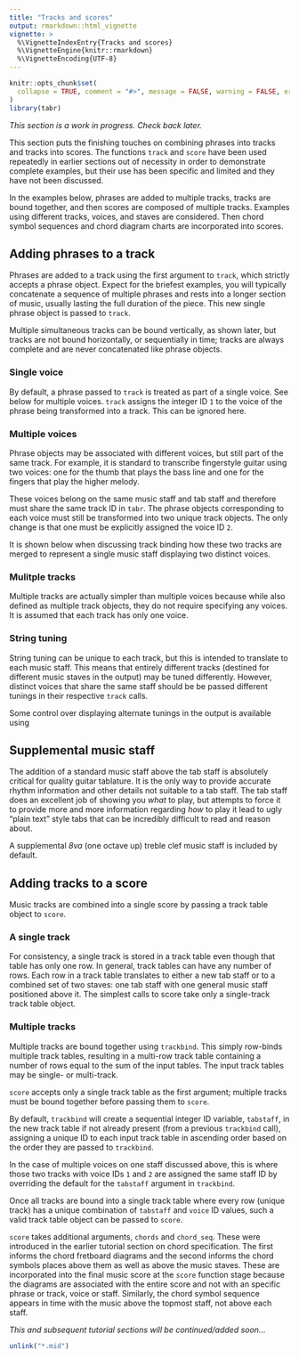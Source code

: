 ```yaml
---
title: "Tracks and scores"
output: rmarkdown::html_vignette
vignette: >
  %\VignetteIndexEntry{Tracks and scores}
  %\VignetteEngine{knitr::rmarkdown}
  %\VignetteEncoding{UTF-8}
---
```


```r
knitr::opts_chunk$set(
  collapse = TRUE, comment = "#>", message = FALSE, warning = FALSE, error = FALSE, tidy = TRUE, out.width = "100%"
)
library(tabr)
```

*This section is a work in progress. Check back later.*

This section puts the finishing touches on combining phrases into tracks and tracks into scores. The functions `track` and `score` have been used repeatedly in earlier sections out of necessity in order to demonstrate complete examples, but their use has been specific and limited and they have not been discussed.

In the examples below, phrases are added to multiple tracks, tracks are bound together, and then scores are composed of multiple tracks. Examples using different tracks, voices, and staves are considered. Then chord symbol sequences and chord diagram charts are incorporated into scores.

## Adding phrases to a track

Phrases are added to a track using the first argument to `track`, which strictly accepts a phrase object. Expect for the briefest examples, you will typically concatenate a sequence of multiple phrases and rests into a longer section of music, usually lasting the full duration of the piece. This new single phrase object is passed to `track`.

Multiple simultaneous tracks can be bound vertically, as shown later, but tracks are not bound horizontally, or sequentially in time; tracks are always complete and are never concatenated like phrase objects.

### Single voice

By default, a phrase passed to `track` is treated as part of a single voice. See below for multiple voices. `track` assigns the integer ID `1` to the voice of the phrase being transformed into a track. This can be ignored here.

### Multiple voices

Phrase objects may be associated with different voices, but still part of the same track. For example, it is standard to transcribe fingerstyle guitar using two voices: one for the thumb that plays the bass line and one for the fingers that play the higher melody.

These voices belong on the same music staff and tab staff and therefore must share the same track ID in `tabr`. The phrase objects corresponding to each voice must still be transformed into two unique track objects. The only change is that one must be explicitly assigned the voice ID `2`.

It is shown below when discussing track binding how these two tracks are merged to represent a single music staff displaying two distinct voices.

### Mulitple tracks

Multiple tracks are actually simpler than multiple voices because while also defined as multiple track objects, they do not require specifying any voices. It is assumed that each track has only one voice.

### String tuning

String tuning can be unique to each track, but this is intended to translate to each music staff. This means that entirely different tracks (destined for different music staves in the output) may be tuned differently. However, distinct voices that share the same staff should be be passed different tunings in their respective `track` calls.

Some control over displaying alternate tunings in the output is available using 

## Supplemental music staff

The addition of a standard music staff above the tab staff is absolutely critical for quality guitar tablature. It is the only way to provide accurate rhythm information and other details not suitable to a tab staff. The tab staff does an excellent job of showing you *what* to play, but attempts to force it to provide more and more information regarding *how* to play it lead to ugly "plain text" style tabs that can be incredibly difficult to read and reason about.

A supplemental *8va* (one octave up) treble clef music staff is included by default.

## Adding tracks to a score

Music tracks are combined into a single score by passing a track table object to `score`.

### A single track

For consistency, a single track is stored in a track table even though that table has only one row. In general, track tables can have any number of rows. Each row in a track table translates to either a new tab staff or to a combined set of two staves: one tab staff with one general music staff positioned above it. The simplest calls to score take only a single-track track table object.

### Multiple tracks

Multiple tracks are bound together using `trackbind`. This simply row-binds multiple track tables, resulting in a multi-row track table containing a number of rows equal to the sum of the input tables. The input track tables may be single- or multi-track.

`score` accepts only a single track table as the first argument; multiple tracks must be bound together before passing them to `score`.

By default, `trackbind` will create a sequential integer ID variable, `tabstaff`, in the new track table if not already present (from a previous `trackbind` call), assigning a unique ID to each input track table in ascending order based on the order they are passed to `trackbind`.

In the case of multiple voices on one staff discussed above, this is where those two tracks with voice IDs `1` and `2` are assigned the same staff ID by overriding the default for the `tabstaff` argument in `trackbind`.

Once all tracks are bound into a single track table where every row (unique track) has a unique combination of `tabstaff` and `voice` ID values, such a valid track table object can be passed to `score`.

`score` takes additional arguments, `chords` and `chord_seq`. These were introduced in the earlier tutorial section on chord specification. The first informs the chord fretboard diagrams and the second informs the chord symbols places above them as well as above the music staves. These are incorporated into the final music score at the `score` function stage because the diagrams are associated with the entire score and not with an specific phrase or track, voice or staff. Similarly, the chord symbol sequence appears in time with the music above the topmost staff, not above each staff.

*This and subsequent tutorial sections will be continued/added soon...*

```r
unlink("*.mid")
```
